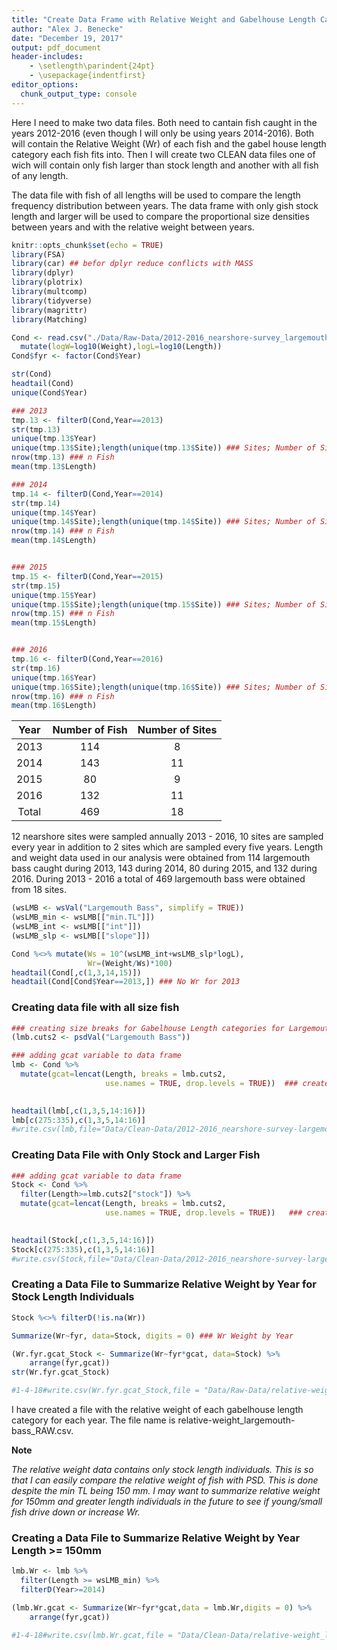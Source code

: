 ```yaml
---
title: "Create Data Frame with Relative Weight and Gabelhouse Length Categories"
author: "Alex J. Benecke"
date: "December 19, 2017"
output: pdf_document
header-includes:
    - \setlength\parindent{24pt}
    - \usepackage{indentfirst}
editor_options: 
  chunk_output_type: console
---
```


  Here I need to make two data files. Both need to cantain fish caught in the years 2012-2016 (even though I will only be using years 2014-2016). Both will contain the Relative Weight (Wr) of each fish and the gabel house length category each fish fits into. Then I will create two CLEAN data files one of wich will contain only fish larger than stock length and another with all fish of any length.
  
  
  The data file with fish of all lengths will be used to compare the length frequency distribution between years. The data frame with only gish stock length and larger will be used to compare the proportional size densities between years and with the relative weight between years.

```r
knitr::opts_chunk$set(echo = TRUE)
library(FSA)
library(car) ## befor dplyr reduce conflicts with MASS
library(dplyr)
library(plotrix)
library(multcomp)
library(tidyverse)
library(magrittr)
library(Matching)
```


```r
Cond <- read.csv("./Data/Raw-Data/2012-2016_nearshore-survey_largemouth-bass.csv") %>%
  mutate(logW=log10(Weight),logL=log10(Length))
Cond$fyr <- factor(Cond$Year)

str(Cond)
headtail(Cond)
unique(Cond$Year)
```

```r
### 2013
tmp.13 <- filterD(Cond,Year==2013)
str(tmp.13)
unique(tmp.13$Year)
unique(tmp.13$Site);length(unique(tmp.13$Site)) ### Sites; Number of Sites
nrow(tmp.13) ### n Fish
mean(tmp.13$Length)

### 2014
tmp.14 <- filterD(Cond,Year==2014)
str(tmp.14)
unique(tmp.14$Year)
unique(tmp.14$Site);length(unique(tmp.14$Site)) ### Sites; Number of Sites
nrow(tmp.14) ### n Fish
mean(tmp.14$Length)


### 2015
tmp.15 <- filterD(Cond,Year==2015)
str(tmp.15)
unique(tmp.15$Year)
unique(tmp.15$Site);length(unique(tmp.15$Site)) ### Sites; Number of Sites
nrow(tmp.15) ### n Fish
mean(tmp.15$Length)


### 2016
tmp.16 <- filterD(Cond,Year==2016)
str(tmp.16)
unique(tmp.16$Year)
unique(tmp.16$Site);length(unique(tmp.16$Site)) ### Sites; Number of Sites
nrow(tmp.16) ### n Fish
mean(tmp.16$Length)
```

| Year  | Number of Fish | Number of Sites |
|:-----:|:--------------:|:---------------:|
| 2013  |      114       |         8       |
| 2014  |      143       |        11       |
| 2015  |       80       |         9       |
| 2016  |      132       |        11       |
| Total |      469       |        18       |
  
  12 nearshore sites were sampled annually 2013 - 2016, 10 sites are sampled every year in addition to 2 sites which are sampled every five years. Length and weight data used in our analysis were obtained from 114 largemouth bass caught during 2013, 143 during 2014, 80 during 2015, and 132 during 2016. During 2013 - 2016 a total of 469 largemouth bass were obtained from 18 sites.    
  

```r
(wsLMB <- wsVal("Largemouth Bass", simplify = TRUE))
(wsLMB_min <- wsLMB[["min.TL"]])
(wsLMB_int <- wsLMB[["int"]])
(wsLMB_slp <- wsLMB[["slope"]])
```


```r
Cond %<>% mutate(Ws = 10^(wsLMB_int+wsLMB_slp*logL),
                 Wr=(Weight/Ws)*100)
headtail(Cond[,c(1,3,14,15)])
headtail(Cond[Cond$Year==2013,]) ### No Wr for 2013
```

### Creating data file with all size fish

```r
### creating size breaks for Gabelhouse Length categories for Largemouth Bass
(lmb.cuts2 <- psdVal("Largemouth Bass"))

### adding gcat variable to data frame
lmb <- Cond %>%
  mutate(gcat=lencat(Length, breaks = lmb.cuts2,
                     use.names = TRUE, drop.levels = TRUE))  ### create Gabelhouse Length Categories

  
headtail(lmb[,c(1,3,5,14:16)])
lmb[c(275:335),c(1,3,5,14:16)]
#write.csv(lmb,file="Data/Clean-Data/2012-2016_nearshore-survey-largemouth-bass_CLEAN.csv") 
```


### Creating Data File with Only Stock and Larger Fish

```r
### adding gcat variable to data frame
Stock <- Cond %>%
  filter(Length>=lmb.cuts2["stock"]) %>%
  mutate(gcat=lencat(Length, breaks = lmb.cuts2,
                     use.names = TRUE, drop.levels = TRUE))   ### create Gabelhouse Length Categories

  
headtail(Stock[,c(1,3,5,14:16)])
Stock[c(275:335),c(1,3,5,14:16)]
#write.csv(Stock,file="Data/Clean-Data/2012-2016_nearshore-survey-largemouth-bass_Stock_CLEAN.csv")
```


### Creating a Data File to Summarize Relative Weight by Year for Stock Length Individuals


```r
Stock %<>% filterD(!is.na(Wr))

Summarize(Wr~fyr, data=Stock, digits = 0) ### Wr Weight by Year

(Wr.fyr.gcat_Stock <- Summarize(Wr~fyr*gcat, data=Stock) %>%
    arrange(fyr,gcat))
str(Wr.fyr.gcat_Stock)

#1-4-18#write.csv(Wr.fyr.gcat_Stock,file = "Data/Raw-Data/relative-weight_largemouth-bass_STOCK_RAW.csv")
```

  I have created a file with the relative weight of each gabelhouse length category for each year. The file name is relative-weight_largemouth-bass_RAW.csv.
  
**Note**

  *The relative weight data contains only stock length individuals. This is so that I can easily compare the relative weight of fish with PSD. This is done despite the min TL being 150 mm. I may want to summarize relative weight for 150mm and greater length individuals in the future to see if young/small fish drive down or increase Wr.*

### Creating a Data File to Summarize Relative Weight by Year Length >= 150mm

```r
lmb.Wr <- lmb %>%
  filter(Length >= wsLMB_min) %>%
  filterD(Year>=2014)

(lmb.Wr.gcat <- Summarize(Wr~fyr*gcat,data = lmb.Wr,digits = 0) %>%
    arrange(fyr,gcat))

#1-4-18#write.csv(lmb.Wr.gcat,file = "Data/Clean-Data/relative-weight_largemouth-bass_150.csv")
```


